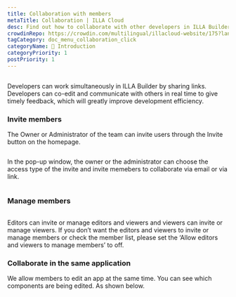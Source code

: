 ```yaml
---
title: Collaboration with members
metaTitle: Collaboration | ILLA Cloud
desc: Find out how to collaborate with other developers in ILLA Builder by sharing links, co-editing and communicating in real time to boost development efficiency.
crowdinRepo: https://crowdin.com/multilingual/illacloud-website/175?languages=en&filter=basic&value=0
tagCategory: doc_menu_collaboration_click
categoryName: 👋 Introduction
categoryPriority: 1
postPriority: 1
---
```


## <h2 hidden>Collaboration with members</h2>
Developers can work simultaneously in ILLA Builder by sharing links. Developers can co-edit and communicate with others in real time to give timely feedback, which will greatly improve development efficiency.

### Invite members

The Owner or Administrator of the team can invite users through the Invite button on the homepage. 

<img src='https://cdn.illacloud.com/official-website/img/docs/assemble/collaboration.png' alt="" />

In the pop-up window, the owner or the administrator can choose the access type of the invite and invite memebers to collaborate via email or via link.

<img src='https://cdn.illacloud.com/official-website/img/docs/assemble/collaboration(1).png' alt="" />

### Manage members

<img src='https://cdn.illacloud.com/official-website/img/docs/assemble/collaboration(2).png' alt="" />

Editors can invite or manage editors and viewers and viewers can invite or manage viewers. If you don’t want the editors and viewers to invite or manage members or check the member list, please set the ‘Allow editors and viewers to manage members’ to off.

### Collaborate in the same application

We allow members to edit an app at the same time. You can see which components are being edited. As shown below. 

<img src='https://cdn.illacloud.com/official-website/img/docs/assemble/collaboration(3).png' alt="" />
